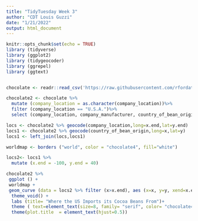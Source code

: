 ---
title: "TidyTuesday Week 3"
author: "CDT Louis Guzzi"
date: "1/21/2022"
output: html_document
---

```{r setup, include=FALSE}
knitr::opts_chunk$set(echo = TRUE)
library (tidyverse)
library (ggplot2)
library (tidygeocoder)
library (ggrepel)
library (ggtext)


chocolate <- readr::read_csv('https://raw.githubusercontent.com/rfordatascience/tidytuesday/master/data/2022/2022-01-18/chocolate.csv')

```


```{r}
chocolate2 <- chocolate %>%
  mutate (company_location = as.character(company_location))%>%
  filter (company_location == "U.S.A.")%>% 
  select (company_location, company_manufacturer, country_of_bean_origin)

locs <- chocolate2 %>% geocode(company_location,long=x.end,lat=y.end)
locs1 <- chocolate2 %>% geocode(country_of_bean_origin,long=x,lat=y)
locs1 <- left_join(locs,locs1)

worldmap <- borders ("world", color = "chocolate4", fill="white")

locs2<- locs1 %>%
  mutate (x.end = -100, y.end = 40)

chocolate2 %>% 
 ggplot () +
 worldmap +
 geom_curve (data = locs2 %>% filter (x>x.end), aes (x=x, y=y, xend=x.end, yend=y.end), color="chocolate4", curvature =-.03)+
  theme_void() +
  labs (title= "Where the US Imports its Cocoa Beans From")+
  theme ( text=element_text(size=8, family= "serif", color= "chocolate4"))+
  theme(plot.title  = element_text(hjust=0.5))
  
  





  


```


